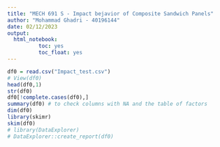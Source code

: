 ---
title: "MECH 691 S - Impact bejavior of Composite Sandwich Panels"
author: "Mohammad Ghadri - 40196144"
date: 02/12/2023 
output: 
  html_notebook:
          toc: yes
          toc_float: yes
---
```{r}
df0 = read.csv("Impact_test.csv")
# View(df0)
head(df0,1)
str(df0)
df0[!complete.cases(df0),]
summary(df0) # to check columns with NA and the table of factors 
dim(df0)
library(skimr)
skim(df0)
# library(DataExplorer)
# DataExplorer::create_report(df0)
```

